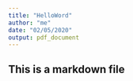 ```yaml
---
title: "HelloWord"
author: "me"
date: "02/05/2020"
output: pdf_document
---
```


## This is a markdown file